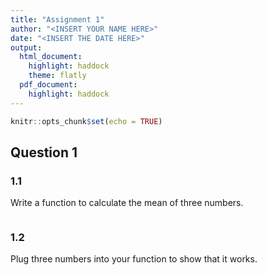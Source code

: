 ```yaml
---
title: "Assignment 1"
author: "<INSERT YOUR NAME HERE>"
date: "<INSERT THE DATE HERE>"
output:
  html_document:
    highlight: haddock
    theme: flatly
  pdf_document: 
    highlight: haddock
---
```


```r
knitr::opts_chunk$set(echo = TRUE)
```

## Question 1

### 1.1

Write a function to calculate the mean of three numbers.

```r

```

### 1.2

Plug three numbers into your function to show that it works.

```r

```